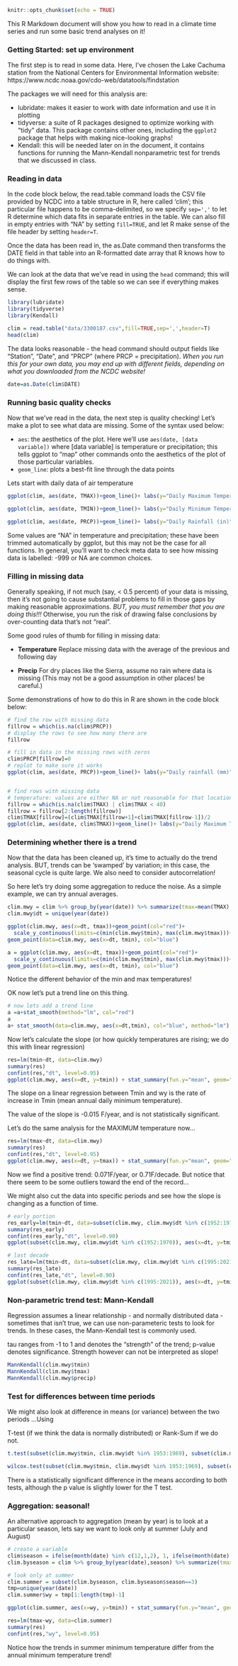 ```r
knitr::opts_chunk$set(echo = TRUE)
```

This R Markdown document will show you how to read in a climate time series and run some basic trend analyses on it!

### Getting Started: set up environment

The first step is to read in some data. Here, I've chosen the Lake Cachuma station from the National Centers for Environmental Information website:
https://www.ncdc.noaa.gov/cdo-web/datatools/findstation

The packages we will need for this analysis are:

* lubridate: makes it easier to work with date information and use it in plotting
* tidyverse: a suite of R packages designed to optimize working with "tidy" data. This package contains other ones, including the `ggplot2` package that helps with making nice-looking graphs!
* Kendall: this will be needed later on in the document, it contains functions for running the Mann-Kendall nonparametric test for trends that we discussed in class.


### Reading in data
In the code block below, the read.table command loads the CSV file provided by NCDC into a table structure in R, here called 'clim'; this particular file happens to be comma-delimited, so we specify `sep=','` to let R determine which data fits in separate entries in the table. We can also fill in empty entries with "NA" by setting `fill=TRUE`, and let R make sense of the file header by setting `header=T`.

Once the data has been read in, the as.Date command then transforms the DATE field in that table into an R-formatted date array that R knows how to do things with.

We can look at the data that we've read in using the `head` command; this will display the first few rows of the table so we can see if everything makes sense.

```r
library(lubridate)
library(tidyverse)
library(Kendall)

clim = read.table("data/3300187.csv",fill=TRUE,sep=',',header=T)
head(clim)

```

The data looks reasonable - the head command should output fields like "Station", "Date", and "PRCP" (where PRCP = precipitation). _When you run this for your own data, you may end up with different fields, depending on what you downloaded from the NCDC website!_

```r
date=as.Date(clim$DATE)

```

### Running basic quality checks
Now that we've read in the data, the next step is quality checking! Let's make a plot to see what data are missing. Some of the syntax used below:

* `aes`: the aesthetics of the plot. Here we'll use `aes(date, [data variable])` where [data variable] is temperature or precipitation; this tells ggplot to "map" other commands onto the aesthetics of the plot of those particular variables.
* `geom_line`: plots a best-fit line through the data points

Lets start with daily data of air temperature 
```r

ggplot(clim, aes(date, TMAX))+geom_line()+ labs(y="Daily Maximum Temperature (degrees F)", x="Date")

ggplot(clim, aes(date, TMIN))+geom_line()+ labs(y="Daily Minimum Temperature (degrees F)", x="Date")

ggplot(clim, aes(date, PRCP))+geom_line()+ labs(y="Daily Rainfall (in)", x="Date")

```


Some values are "NA" in temperature and precipitation; these have been trimmed automatically by ggplot, but this may not be the case for all functions. In general, you'll want to check meta data to see how missing data is labelled: -999 or NA are common choices. 

### Filling in missing data

Generally speaking, if not much (say, < 0.5 percent) of your data is missing, then it's not going to cause substantial problems to fill in those gaps by making reasonable approximations. *BUT, you must remember that you are doing this!!!* Otherwise, you run the risk of drawing false conclusions by over-counting data that's not "real".

Some good rules of thumb for filling in missing data:

* **Temperature**
Replace missing data with the average of the previous and following day

* **Precip**
For dry places like the Sierra, assume no rain where data is missing (This may not be a good assumption in other places! be careful.)

Some demonstrations of how to do this in R are shown in the code block below:


```r

# find the row with missing data
fillrow = which(is.na(clim$PRCP))
# display the rows to see how many there are
fillrow

# fill in data in the missing rows with zeros
clim$PRCP[fillrow]=0
# replot to make sure it works
ggplot(clim, aes(date, PRCP))+geom_line()+ labs(y="Daily rainfall (mm)", x="Date")


# find rows with missing data
# temperature: values are either NA or not reasonable for that location (here, below 40F)
fillrow = which(is.na(clim$TMAX) | clim$TMAX < 40)
fillrow = fillrow[2:length(fillrow)]
clim$TMAX[fillrow]=(clim$TMAX[fillrow+1]+clim$TMAX[fillrow-1])/2
ggplot(clim, aes(date, clim$TMAX))+geom_line()+ labs(y="Daily Maximum Temperature (degrees F)", x="Date")

```


### Determining whether there is a trend

Now that the data has been cleaned up, it's time to actually do the trend analysis. BUT, trends can be 'swamped' by variation; in this case, the seasonal cycle is quite large. We also need to consider autocorrelation! 

So here let's try doing some aggregation to reduce the noise. As a simple example, we can try annual averages.

```r

clim.mwy = clim %>% group_by(year(date)) %>% summarize(tmax=mean(TMAX), tmin=mean(TMIN), precip=sum(PRCP))
clim.mwy$dt = unique(year(date))

ggplot(clim.mwy, aes(x=dt, tmax))+geom_point(col="red")+
  scale_y_continuous(limits=c(min(clim.mwy$tmin), max(clim.mwy$tmax)))+
geom_point(data=clim.mwy, aes(x=dt, tmin), col="blue")

a = ggplot(clim.mwy, aes(x=dt, tmax))+geom_point(col="red")+
  scale_y_continuous(limits=c(min(clim.mwy$tmin), max(clim.mwy$tmax)))+
geom_point(data=clim.mwy, aes(x=dt, tmin), col="blue")

```

Notice the different behavior of the min and max temperatures! 

OK now let's put a trend line on this thing.

```r

# now lets add a trend line
a =a+stat_smooth(method="lm", col="red")
a
a+ stat_smooth(data=clim.mwy, aes(x=dt,tmin), col="blue", method="lm")

```



Now let's calculate the slope (or how quickly temperatures are rising; we do this with linear regression)

```r


res=lm(tmin~dt, data=clim.mwy)
summary(res)
confint(res,"dt", level=0.95)
ggplot(clim.mwy, aes(x=dt, y=tmin)) + stat_summary(fun.y="mean", geom="point", col="red", size=4)+theme(axis.text=element_text(size=14, face="bold"), axis.title=element_text(size=14, face="bold")) + geom_smooth(method="lm")
```

The slope on a linear regression between Tmin and wy is the rate of increase in Tmin (mean annual daily minimum temperature).

The value of the slope is -0.015 F/year, and is not statistically significant.


Let's do the same analysis for the MAXIMUM temperature now...

```r


res=lm(tmax~dt, data=clim.mwy)
summary(res)
confint(res,"dt", level=0.95)
ggplot(clim.mwy, aes(x=dt, y=tmax)) + stat_summary(fun.y="mean", geom="point", col="red", size=4)+theme(axis.text=element_text(size=14, face="bold"), axis.title=element_text(size=14, face="bold")) + geom_smooth(method="lm")
```

Now we find a positive trend: 0.071F/year, or 0.71F/decade. But notice that there seem to be some outliers toward the end of the record...

We might also cut the data into specific periods and see how the slope is changing as a function of time.

```r


# early portion
res_early=lm(tmin~dt, data=subset(clim.mwy, clim.mwy$dt %in% c(1952:1970)))
summary(res_early)
confint(res_early,"dt", level=0.90)
ggplot(subset(clim.mwy, clim.mwy$dt %in% c(1952:1970)), aes(x=dt, y=tmin)) + stat_summary(fun.y="mean", geom="point", col="red", size=4)+theme(axis.text=element_text(size=14, face="bold"), axis.title=element_text(size=14, face="bold")) + geom_smooth(method="lm")

# last decade
res_late=lm(tmin~dt, data=subset(clim.mwy, clim.mwy$dt %in% c(1995:2021)))
summary(res_late)
confint(res_late,"dt", level=0.90)
ggplot(subset(clim.mwy, clim.mwy$dt %in% c(1995:2021)), aes(x=dt, y=tmin)) + stat_summary(fun.y="mean", geom="point", col="red", size=4)+theme(axis.text=element_text(size=14, face="bold"), axis.title=element_text(size=14, face="bold")) + geom_smooth(method="lm")


```


### Non-parametric trend test: Mann-Kendall

Regression assumes a linear relationship - and normally distributed data - sometimes that isn't true, we can use non-parameteric tests to look for trends. In these cases, the Mann-Kendall test is commonly used.

tau ranges from -1 to 1 and denotes the "strength" of the trend; p-value denotes significance. Strength however can not be interpreted as slope!

```r


MannKendall(clim.mwy$tmin)
MannKendall(clim.mwy$tmax)
MannKendall(clim.mwy$precip)

```

### Test for differences between time periods

We might also look at difference in means (or variance) between the two periods ...Using

T-test (if we think the data is normally distributed)
or Rank-Sum if we do not.


```r

t.test(subset(clim.mwy$tmin, clim.mwy$dt %in% 1953:1969), subset(clim.mwy$tmin, clim.mwy$dt %in% 1995:2004))

wilcox.test(subset(clim.mwy$tmin, clim.mwy$dt %in% 1953:1969), subset(clim.mwy$tmin, clim.mwy$dt %in% 1995:2004))

```
There is a statistically significant difference in the means according to both tests, although the p value is slightly lower for the T test.


### Aggregation: seasonal!

An alternative approach to aggregation (mean by year)
is to look at a particular season, lets say we want to look only at summer (July and August)


```r
# create a variable
clim$season = ifelse(month(date) %in% c(12,1,2), 1, ifelse(month(date) %in% c(3:5),2, ifelse(month(date) %in% c(6:8),3,4)))
clim.byseason = clim %>% group_by(year(date),season) %>% summarize(tmax=mean(TMAX), tmin=mean(TMIN), precip=sum(PRCP))

# look only at summer
clim.summer = subset(clim.byseason, clim.byseason$season==3)
tmp=unique(year(date))
clim.summer$wy = tmp[1:length(tmp)-1]

ggplot(clim.summer, aes(x=wy, y=tmin)) + stat_summary(fun.y="mean", geom="point", col="red", size=4)+theme(axis.text=element_text(size=14, face="bold"), axis.title=element_text(size=14, face="bold")) + geom_smooth(method="lm")+labs(y=" Summer Minimum Daily Temperature C")

res=lm(tmax~wy, data=clim.summer)
summary(res)
confint(res,"wy", level=0.95)

```
Notice how the trends in summer minimum temperature differ from the annual minimum temperature trend!

